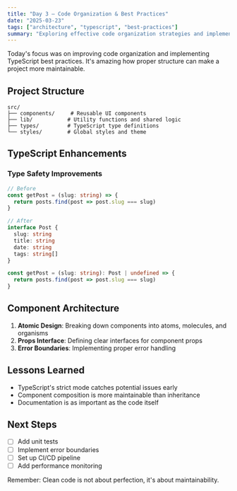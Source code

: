 ```yaml
---
title: "Day 3 — Code Organization & Best Practices"
date: "2025-03-23"
tags: ["architecture", "typescript", "best-practices"]
summary: "Exploring effective code organization strategies and implementing TypeScript best practices in the project."
---
```


Today's focus was on improving code organization and implementing TypeScript best practices. It's amazing how proper structure can make a project more maintainable.

## Project Structure

```
src/
├── components/     # Reusable UI components
├── lib/           # Utility functions and shared logic
├── types/         # TypeScript type definitions
└── styles/        # Global styles and theme
```

## TypeScript Enhancements

### Type Safety Improvements

```typescript
// Before
const getPost = (slug: string) => {
  return posts.find(post => post.slug === slug)
}

// After
interface Post {
  slug: string
  title: string
  date: string
  tags: string[]
}

const getPost = (slug: string): Post | undefined => {
  return posts.find(post => post.slug === slug)
}
```

## Component Architecture

1. **Atomic Design**: Breaking down components into atoms, molecules, and organisms
2. **Props Interface**: Defining clear interfaces for component props
3. **Error Boundaries**: Implementing proper error handling

## Lessons Learned

- TypeScript's strict mode catches potential issues early
- Component composition is more maintainable than inheritance
- Documentation is as important as the code itself

## Next Steps

- [ ] Add unit tests
- [ ] Implement error boundaries
- [ ] Set up CI/CD pipeline
- [ ] Add performance monitoring

Remember: Clean code is not about perfection, it's about maintainability. 